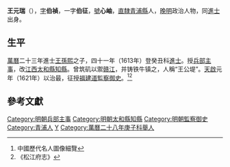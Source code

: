 {{明清人物信息框
| 姓名 =  王元瑞
| 原名 =
| 圖片名稱=  王元瑞.jpg
| 圖片大小 =  300px
| 圖片說明 = 《松江邦彦图》之王元瑞像
| 最高職務 =  福建道監察御史
| 國家 =  大明
| 爵位 =
| 籍貫 =  [[南直隸|直隸]][[松江府|松江府]][[青浦縣|青浦縣]]
| 族裔 =  漢族
| 旗籍 = 
| 字號 =  字伯禎，一字伯征，號心岫
| 室名 = 
| 諡號 = 
| 出生日期 =  生年不詳
| 出生地點 =  [[南直隸|直隸]][[青浦縣|青浦縣]]
| 逝世日期 =  卒年不詳
| 逝世地點 =  不詳
| 墓葬 =
| 配偶 =
| 親屬 = 
| 出身 = 
*萬曆四十一年癸丑科同進士出身
| 經歷 = 
| 著作 =
}}

'''王元瑞'''（{{bd|？||？||catIdx=W王}}），[[表字|字]]'''伯禎'''，一字'''伯征'''，[[號|號]]'''心岫'''，[[南直隸|直隸]][[青浦縣|青浦縣]]人，[[晚明|晚明]]政治人物，同[[進士|進士]]出身。

==生平==
[[萬曆|萬曆]]二十三年進士[[王孫熙|王孫熙]]之子，四十一年（1613年）登癸丑科[[進士|進士]]。授[[兵部|兵部]][[主事|主事]]，改[[江西|江西]][[太和縣|太和縣]][[知縣|知縣]]。曾筑矶以禦[[赣江|赣江]]，并铸铁牛镇之，人稱“王公堤”。[[天啟_(明朝)|天啟]]元年（1621年）以治最，征授[[福建道|福建道]][[監察御史|監察御史]]。<ref>中國歷代名人圖像細覽</ref><ref>《松江府志》</ref>

==參考文獻==
{{reflist}}

{{萬曆四十一年癸丑科殿試金榜}}
{{DEFAULTSORT:Wang王}}

[[Category:明朝兵部主事|Category:明朝兵部主事]]
[[Category:明朝太和縣知縣|Category:明朝太和縣知縣]]
[[Category:明朝監察御史|Category:明朝監察御史]]
[[Category:青浦人|Category:青浦人]]
[[Category:王姓|Y]]
[[Category:萬曆二十八年庚子科舉人|Category:萬曆二十八年庚子科舉人]]
